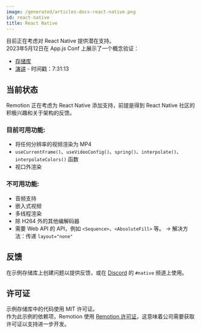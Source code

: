 ```yaml
---
image: /generated/articles-docs-react-native.png
id: react-native
title: React Native
---
```


目前正在考虑对 React Native 提供潜在支持。  
2023年5月12日在 App.js Conf 上展示了一个概念验证：

- [存储库](https://github.com/remotion-dev/react-native-demo)
- [演讲](https://youtu.be/t0KDn4_zdrk?t=27073) - 时间戳：7:31:13

## 当前状态

Remotion 正在考虑为 React Native 添加支持，前提是得到 React Native 社区的积极兴趣和关于架构的反馈。

### 目前可用功能:

- 将任何分辨率的视频渲染为 MP4
- `useCurrentFrame()`、`useVideoConfig()`、`spring()`、`interpolate()`、`interpolateColors()` 函数
- 视口外渲染

### 不可用功能:

- 音频支持
- 嵌入式视频
- 多线程渲染
- 除 H264 外的其他编解码器
- 需要 Web API 的 API，例如 `<Sequence>`、`<AbsoluteFill>` 等。
  -> 解决方法：传递 `layout="none"`

## 反馈

在示例存储库上创建问题以提供反馈，或在 [Discord](https://remotion.dev/discord) 的 `#native` 频道上使用。

## 许可证

示例存储库中的代码使用 MIT 许可证。  
作为此示例的依赖项，Remotion 使用 [Remotion 许可证](https://remotion.dev)，这意味着公司需要获取许可证以支持进一步开发。
